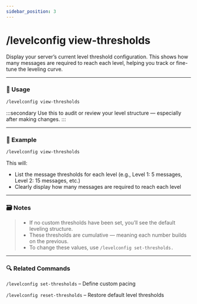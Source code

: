 ```yaml
---
sidebar_position: 3
---
```


# /levelconfig view-thresholds

Display your server’s current level threshold configuration. This shows how many messages are required to reach each level, helping you track or fine-tune the leveling curve.

<hr className="md-divider-gradient" />

### 💬 Usage
```bash
/levelconfig view-thresholds
```
:::secondary
Use this to audit or review your level structure — especially after making changes.
:::

<hr className="md-divider-gradient" />

### 📌 Example
```bash
/levelconfig view-thresholds
```
This will:
- List the message thresholds for each level (e.g., Level 1: 5 messages, Level 2: 15 messages, etc.)
- Clearly display how many messages are required to reach each level

<hr className="md-divider-gradient" />

### 🗃️ Notes
> - If no custom thresholds have been set, you’ll see the default leveling structure.
> - These thresholds are cumulative — meaning each number builds on the previous.
> - To change these values, use `/levelconfig set-thresholds.`

<hr className="md-divider-gradient" />

### 🔍 Related Commands
`/levelconfig set-thresholds` – Define custom pacing

`/levelconfig reset-thresholds` – Restore default level thresholds